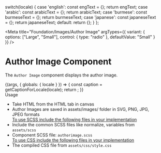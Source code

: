 
  switch(locale) {
    case 'english': const engText = {}; return engText;
    case 'arabic': const arabicText = {}; return arabicText;
    case 'burmese': const burmeseText = {}; return burmeseText;
    case 'japanese': const japaneseText = {}; return japaneseText;
    default:
      return {};
  }
};

<Meta title="Foundation/Images/Author Image"
argTypes={{
    variant: {
      options: ["Large", "Small"],
      control: { type: "radio" },
      defaultValue: "Small"
    }
  }}
/>

<style>{`
  .subheading {
    font-weight: 700;
    font-size: 24px;
    color: #031c2d;
    letter-spacing: 1.5px;
    line-height: 24px;
    margin-bottom: 12px;
    margin-top: 40px;
  }
  .sbdocs .sbdocs-p,
  .sbdocs .sbdocs-li{
    font-size: 1rem;
  }
  div[id^="story--atoms-image-author-image"] {
    display: inline-block;
  }
`}</style>

# Author Image Component
The <code>Author Image</code> component displays the author image.

<Story name="Author Image">
  {(args, { globals: { locale } }) => {
    const caption = getCaptionForLocale(locale);
    return <Authorimg image= {user} alt= 'Headshot of XYZ' {...args}></Authorimg>;
  }}
</Story>

<div className="subheading">Usage</div>
<ul>
<li>Take HTML from the HTML tab in canvas</li>
<li>Author Images are saved in assets/images/ folder in SVG, PNG, JPG, JPEG formats</li>
<u>To use SCSS include the following files in your implementation</u>
<li>Include the common SCSS files like normalize, variables from <code>assets/scss</code></li>
<li>Component SCSS file: <code>authorimage.scss</code></li>
<u>To use CSS include the following files in your implementation</u>
<li>The compiled CSS file from <code>assets/css/style.css</code></li>
</ul>
